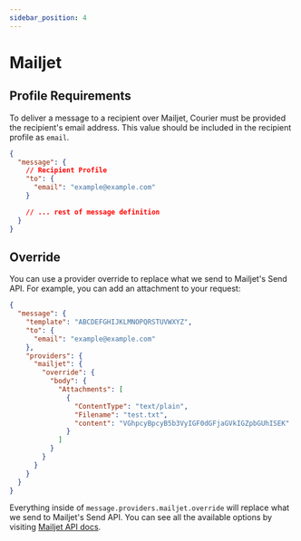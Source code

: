 ```yaml
---
sidebar_position: 4
---
```


# Mailjet

## Profile Requirements

To deliver a message to a recipient over Mailjet, Courier must be provided the recipient's email address. This value should be included in the recipient profile as `email`.

```json title=JSON
{
  "message": {
    // Recipient Profile
    "to": {
      "email": "example@example.com"
    }

    // ... rest of message definition
  }
}
```

## Override

You can use a provider override to replace what we send to Mailjet's Send API. For example, you can add an attachment to your request:

```json title=JSON
{
  "message": {
    "template": "ABCDEFGHIJKLMNOPQRSTUVWXYZ",
    "to": {
      "email": "example@example.com"
    },
    "providers": {
      "mailjet": {
        "override": {
          "body": {
            "Attachments": [
              {
                "ContentType": "text/plain",
                "Filename": "test.txt",
                "content": "VGhpcyBpcyB5b3VyIGF0dGFjaGVkIGZpbGUhISEK"
              }
            ]
          }
        }
      }
    }
  }
}
```

Everything inside of `message.providers.mailjet.override` will replace what we send to Mailjet's Send API. You can see all the available options by visiting [Mailjet API docs](https://dev.mailjet.com/email/guides/send-api-V3/).
